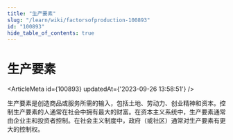 ```yaml
---
title: "生产要素"
slug: "/learn/wiki/factorsofproduction-100893"
id: "100893"
hide_table_of_contents: true
---
```



# 生产要素

<ArticleMeta id={100893} updatedAt={'2023-09-26 13:58:51'} />
<div className='border-solid border-b border-t-0 my-4 border-[var(--ifm-color-gray-300)]' />

生产要素是创造商品或服务所需的输入，包括土地、劳动力、创业精神和资本。控制生产要素的人通常在社会中拥有最大的财富。在资本主义系统中，生产要素通常由企业主和投资者控制。在社会主义制度中，政府（或社区）通常对生产要素有更大的控制权。
